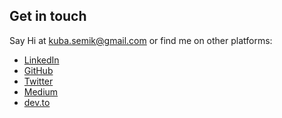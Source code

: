 ## Get in touch

Say Hi at [kuba.semik@gmail.com](mailto:kuba.semik@gmail.com) or find me on other platforms:
* <a target="_blank" rel="noopener noreferrer" href="https://www.linkedin.com/in/jakub-semik-a4981012a">LinkedIn</a>
* <a target="_blank" rel="noopener noreferrer" href="https://github.com/gradam">GitHub</a>
* <a target="_blank" rel="noopener noreferrer" href="https://twitter.com/Jakub_Semik">Twitter</a>
* <a target="_blank" rel="noopener noreferrer" href="https://medium.com/@Jakub_Semik">Medium</a>
* <a target="_blank" rel="noopener noreferrer" href="https://dev.to/gradam">dev.to</a>
